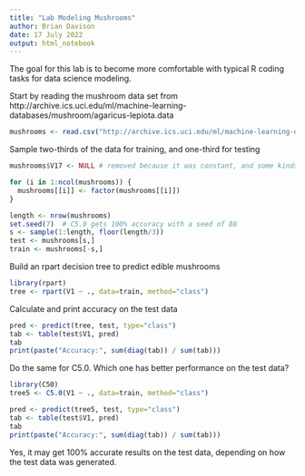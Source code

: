 ```yaml
---
title: "Lab Modeling Mushrooms"
author: Brian Davison
date: 17 July 2022
output: html_notebook
---
```



The goal for this lab is to become more comfortable with typical R coding tasks for data science modeling.

Start by reading the mushroom data set from http://archive.ics.uci.edu/ml/machine-learning-databases/mushroom/agaricus-lepiota.data 
```r
mushrooms <- read.csv("http://archive.ics.uci.edu/ml/machine-learning-databases/mushroom/agaricus-lepiota.data", header=F)
```

Sample two-thirds of the data for training, and one-third for testing

```r
mushrooms$V17 <- NULL # removed because it was constant, and some kinds of models complain

for (i in 1:ncol(mushrooms)) {
  mushrooms[[i]] <- factor(mushrooms[[i]])
}

length <- nrow(mushrooms)
set.seed(7)  # C5.0 gets 100% accuracy with a seed of 88
s <- sample(1:length, floor(length/3))
test <- mushrooms[s,]
train <- mushrooms[-s,]
```

Build an rpart decision tree to predict edible mushrooms
```r
library(rpart)
tree <- rpart(V1 ~ ., data=train, method="class")
```

Calculate and print accuracy on the test data
```r
pred <- predict(tree, test, type="class")
tab <- table(test$V1, pred)
tab
print(paste("Accuracy:", sum(diag(tab)) / sum(tab)))
```

Do the same for C5.0.  Which one has better performance on the test data?
```r

library(C50)
tree5 <- C5.0(V1 ~ ., data=train, method="class")

```

```r
pred <- predict(tree5, test, type="class")
tab <- table(test$V1, pred)
tab
print(paste("Accuracy:", sum(diag(tab)) / sum(tab)))
```

Yes, it may get 100% accurate results on the test data, depending on how the test data was generated.

